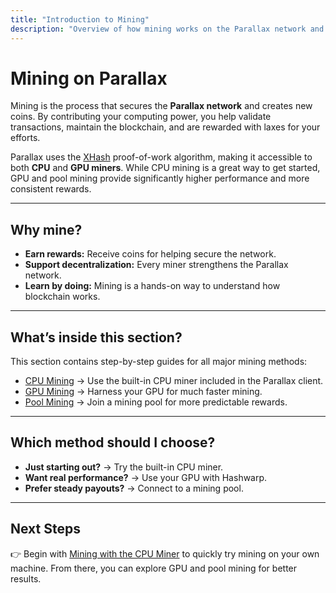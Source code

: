 ```yaml
---
title: "Introduction to Mining"
description: "Overview of how mining works on the Parallax network and guides to help you get started."
---
```


# Mining on Parallax

Mining is the process that secures the **Parallax network** and creates new coins. By contributing your computing power, you help validate transactions, maintain the blockchain, and are rewarded with laxes for your efforts.

Parallax uses the [XHash](../../parallax-protocol/foundational-topics/consensus/algorithms/xhash) proof-of-work algorithm, making it accessible to both **CPU** and **GPU miners**. While CPU mining is a great way to get started, GPU and pool mining provide significantly higher performance and more consistent rewards.

---

## Why mine?

- **Earn rewards:** Receive coins for helping secure the network.  
- **Support decentralization:** Every miner strengthens the Parallax network.  
- **Learn by doing:** Mining is a hands-on way to understand how blockchain works.  

---

## What’s inside this section?

This section contains step-by-step guides for all major mining methods:

- [CPU Mining](./cpu) → Use the built-in CPU miner included in the Parallax client.  
- [GPU Mining](./gpu) → Harness your GPU for much faster mining.  
- [Pool Mining](./pool) → Join a mining pool for more predictable rewards.  

---

## Which method should I choose?

- **Just starting out?** → Try the built-in CPU miner.  
- **Want real performance?** → Use your GPU with Hashwarp.  
- **Prefer steady payouts?** → Connect to a mining pool.  

---

## Next Steps

👉 Begin with [Mining with the CPU Miner](./cpu) to quickly try mining on your own machine. From there, you can explore GPU and pool mining for better results.
